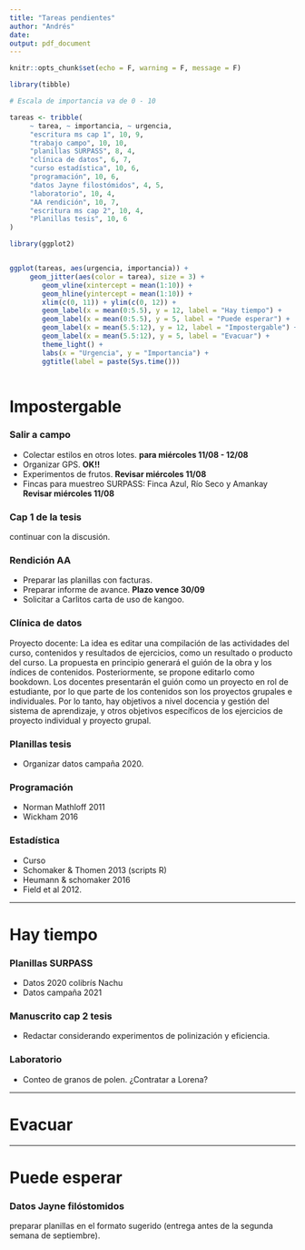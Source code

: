 ```yaml
---
title: "Tareas pendientes"
author: "Andrés"
date: 
output: pdf_document
---
```


```r
knitr::opts_chunk$set(echo = F, warning = F, message = F)
```


```r

library(tibble)

# Escala de importancia va de 0 - 10

tareas <- tribble(
     ~ tarea, ~ importancia, ~ urgencia,
     "escritura ms cap 1", 10, 9,
     "trabajo campo", 10, 10,
     "planillas SURPASS", 8, 4,
     "clínica de datos", 6, 7,
     "curso estadística", 10, 6,
     "programación", 10, 6,
     "datos Jayne filostómidos", 4, 5,
     "laboratorio", 10, 4,
     "AA rendición", 10, 7,
     "escritura ms cap 2", 10, 4,
     "Planillas tesis", 10, 6
)

library(ggplot2)


ggplot(tareas, aes(urgencia, importancia)) +
     geom_jitter(aes(color = tarea), size = 3) + 
        geom_vline(xintercept = mean(1:10)) +
        geom_hline(yintercept = mean(1:10)) +
        xlim(c(0, 11)) + ylim(c(0, 12)) + 
        geom_label(x = mean(0:5.5), y = 12, label = "Hay tiempo") +
        geom_label(x = mean(0:5.5), y = 5, label = "Puede esperar") +
        geom_label(x = mean(5.5:12), y = 12, label = "Impostergable") +
        geom_label(x = mean(5.5:12), y = 5, label = "Evacuar") + 
        theme_light() +
        labs(x = "Urgencia", y = "Importancia") +
        ggtitle(label = paste(Sys.time()))
        
```

\pagebreak

# Impostergable 

### Salir a campo
- Colectar estilos en otros lotes.
**para miércoles 11/08 - 12/08**
- Organizar GPS. 
**OK!!**
- Experimentos de frutos. 
**Revisar miércoles 11/08**
- Fincas para muestreo SURPASS: Finca Azul, Río Seco y Amankay
**Revisar miércoles 11/08**

### Cap 1 de la tesis 
continuar con la discusión.

### Rendición AA
- Preparar las planillas con facturas.
- Preparar informe de avance. **Plazo vence 30/09**
- Solicitar a Carlitos carta de uso de kangoo.


### Clínica de datos
Proyecto docente: 
La idea es editar una compilación de las actividades del curso, contenidos y resultados de ejercicios, como un resultado o producto del curso. La propuesta en principio generará el guión de la obra y los índices de contenidos. Posteriormente, se propone editarlo como bookdown. Los docentes presentarán el guión como un proyecto en rol de estudiante, por lo que parte de los contenidos son los proyectos grupales e individuales. Por lo tanto, hay objetivos a nivel docencia y gestión del sistema de aprendizaje, y otros objetivos específicos de los ejercicios de proyecto individual y proyecto grupal.

### Planillas tesis
- Organizar datos campaña 2020.

### Programación
- Norman Mathloff 2011
- Wickham 2016 

### Estadística
- Curso
- Schomaker & Thomen 2013 (scripts R)
- Heumann & schomaker 2016
- Field et al 2012.

----------------------------------------

# Hay tiempo

### Planillas SURPASS
- Datos 2020 colibrís Nachu
- Datos campaña 2021

### Manuscrito cap 2 tesis
- Redactar considerando experimentos de polinización y eficiencia.

### Laboratorio
- Conteo de granos de polen. ¿Contratar a Lorena?

------------------------------------

# Evacuar

------------------------------------
# Puede esperar

### Datos Jayne filóstomidos  
preparar planillas en el formato sugerido (entrega antes de la segunda 
semana de septiembre).









